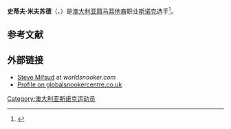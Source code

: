 {{Expand language|1=en|time=2020-11-14T03:20:42+00:00}}
{{Infobox snooker player
| name          = 史蒂夫·米夫苏德
| image         = Steve Mifsud PHC 2014-4.jpg
| caption       = 
| birth_date    = {{Birth date and age|1972|8|25}}
| birth_place   = [[澳大利亚|澳大利亚]]
| Sport country = {{AUS}}
| Nickname      = 
| Professional  = 1991–1994, 1998/1999, 2003/2004, 2007/2008, 2014–2016, 2019–
| High ranking  = 93<small>（2015年6月）</small>
| Prize money   = [[英镑|£]]13,480
| High break    = '''129''': <br> <small>2003年英国锦标赛（入围赛）</small>
| Century break = 7
| Best finish   = ''32强'' <small>({{tsl|en|2011 Australian Goldfields Open|2011年澳大利亚台球公开赛}})</small>
| Ranking wins  = 
| Other wins    = 
}}

'''史蒂夫·米夫苏德'''（{{lang-en|Steve Mifsud}}，{{bd|1972年|8月25日}}）是[[澳大利亚籍马耳他裔|澳大利亚籍马耳他裔]]职业[[斯诺克|斯诺克]]选手<ref>{{Cite web |url=http://www.independent.com.mt/news.asp?newsitemid=128675 |title=Another defeat for Malta team as Steve Mifsud beats Drago and Borg |access-date=2011-07-22 |archive-url=https://web.archive.org/web/20120315084154/http://www.independent.com.mt/news.asp?newsitemid=128675 |archive-date=2012-03-15 |dead-url=yes }}</ref>。

==参考文献==
{{reflist}}

==外部链接==
*[http://www.worldsnooker.com/players/steve-mifsud/ Steve Mifsud] {{Wayback|url=http://www.worldsnooker.com/players/steve-mifsud/ |date=20191018032734 }} at ''worldsnooker.com''
* [http://www.globalsnookercentre.co.uk/files/Players/Global_Oceania/Australia/aus_steve_mifsud.htm Profile on globalsnookercentre.co.uk] {{Wayback|url=http://www.globalsnookercentre.co.uk/files/Players/Global_Oceania/Australia/aus_steve_mifsud.htm |date=20081223131724 }}

{{DEFAULTSORT:Mifsud, Steve}}
[[Category:澳大利亚斯诺克运动员|Category:澳大利亚斯诺克运动员]]